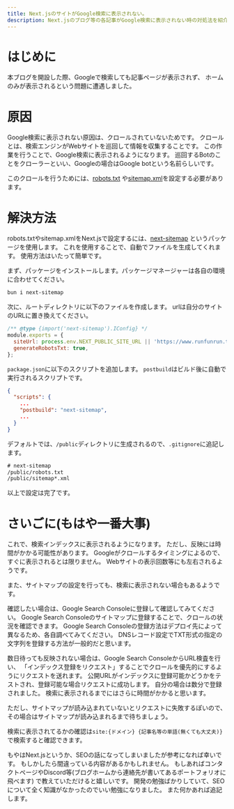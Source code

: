 ```yaml
---
title: Next.jsのサイトがGoogle検索に表示されない。
description: Next.jsのブログ等の各記事がGoogle検索に表示されない時の対処法を紹介します。
---
```


# はじめに

本ブログを開設した際、Googleで検索しても記事ページが表示されず、
ホームのみが表示されるという問題に遭遇しました。

# 原因

Google検索に表示されない原因は、クロールされていないためです。
クロールとは、検索エンジンがWebサイトを巡回して情報を収集することです。
この作業を行うことで、Google検索に表示されるようになります。
巡回するBotのことをクローラーといい、Googleの場合はGoogle botという名前らしいです。

このクロールを行うためには、[robots.txt](https://developers.google.com/search/docs/crawling-indexing/robots/intro?hl=ja)
や[sitemap.xml](https://developers.google.com/search/docs/crawling-indexing/sitemaps/overview?hl=ja)を設定する必要があります。

# 解決方法

robots.txtやsitemap.xmlをNext.jsで設定するには、[next-sitemap](https://www.npmjs.com/package/next-sitemap)
というパッケージを使用します。
これを使用することで、自動でファイルを生成してくれます。
使用方法はいたって簡単です。

まず、パッケージをインストールします。パッケージマネージャーは各自の環境に合わせてください。

```bash
bun i next-sitemap
```

次に、ルートディレクトリに以下のファイルを作成します。
urlは自分のサイトのURLに置き換えてください。

```js title="next-sitemap.config.js"
/** @type {import('next-sitemap').IConfig} */
module.exports = {
  siteUrl: process.env.NEXT_PUBLIC_SITE_URL || 'https://www.runfunrun.tech',
  generateRobotsTxt: true,
};
```

`package.json`に以下のスクリプトを追加します。
`postbuild`はビルド後に自動で実行されるスクリプトです。

```json title="package.json"
{
  "scripts": {
    ...
    "postbuild": "next-sitemap",
    ...
  }
}
```

デフォルトでは、`/public`ディレクトリに生成されるので、`.gitignore`に追記します。

```txt title=".gitignore"
# next-sitemap
/public/robots.txt
/public/sitemap*.xml
```

以上で設定は完了です。

# さいごに(もはや一番大事)

これで、検索インデックスに表示されるようになります。
ただし、反映には時間がかかる可能性があります。
Googleがクロールするタイミングによるので、すぐに表示されるとは限りません。
Webサイトの表示回数等にも左右されるようです。

また、サイトマップの設定を行っても、検索に表示されない場合もあるようです。

確認したい場合は、Google Search Consoleに登録して確認してみてください。
Google Search Consoleのサイトマップに登録することで、クロールの状況を確認できます。
Google Search Consoleの登録方法はデプロイ先によって異なるため、各自調べてみてください。
DNSレコード設定でTXT形式の指定の文字列を登録する方法が一般的だと思います。

数日待っても反映されない場合は、Google Search ConsoleからURL検査を行い、
「インデックス登録をリクエスト」することでクロールを優先的にするようにリクエストを送れます。
公開URLがインデックスに登録可能かどうかをテストされ、登録可能な場合リクエストに成功します。
自分の場合は数分で登録されました。 検索に表示されるまでにはさらに時間がかかると思います。

ただし、サイトマップが読み込まれていないとリクエストに失敗するぽいので、
その場合はサイトマップが読み込まれるまで待ちましょう。

検索に表示されてるかの確認は`site:{ドメイン} {記事名等の単語(無くても大丈夫)}`で検索すると確認できます。

もやはNext.jsというか、SEOの話になってしまいましたが参考になれば幸いです。
もしかしたら間違っている内容があるかもしれません。
もしあればコンタクトページやDiscord等(ブログホームから連絡先が書いてあるポートフォリオに飛べます)
で教えていただけると嬉しいです。
開発の勉強ばかりしていて、SEOについて全く知識がなかったのでいい勉強になりました。
また何かあれば追記します。

